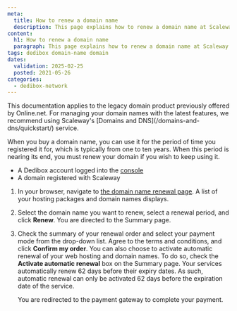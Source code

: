 ```yaml
---
meta:
  title: How to renew a domain name
  description: This page explains how to renew a domain name at Scaleway Dedibox
content:
  h1: How to renew a domain name
  paragraph: This page explains how to renew a domain name at Scaleway Dedibox
tags: dedibox domain-name domain
dates:
  validation: 2025-02-25
  posted: 2021-05-26
categories:
  - dedibox-network
---
```




<Message type="important">
  This documentation applies to the legacy domain product previously offered by Online.net. For managing your domain names with the latest features, we recommend using Scaleway's [Domains and DNS](/domains-and-dns/quickstart/) service.
</Message>

When you buy a domain name, you can use it for the period of time you registered it for, which is typically from one to ten years. When this period is nearing its end, you must renew your domain if you wish to keep using it.

<Requirements />

- A Dedibox account logged into the [console](https://console.online.net)
- A domain registered with Scaleway

1. In your browser, navigate to [the domain name renewal page](https://console.online.net/en/order/renew). A list of your hosting packages and domain names displays.
    <Lightbox image={image} alt="" />
2. Select the domain name you want to renew, select a renewal period, and click **Renew**. You are directed to the Summary page.
3. Check the summary of your renewal order and select your payment mode from the drop-down list. Agree to the terms and conditions, and click **Confirm my order**.
    <Message type="tip">
      You can also choose to activate automatic renewal of your web hosting and domain names. To do so, check the **Activate automatic renewal** box on the Summary page. Your services automatically renew 62 days before their expiry dates. As such, automatic renewal can only be activated 62 days before the expiration date of the service.
    </Message>

    You are redirected to the payment gateway to complete your payment.


